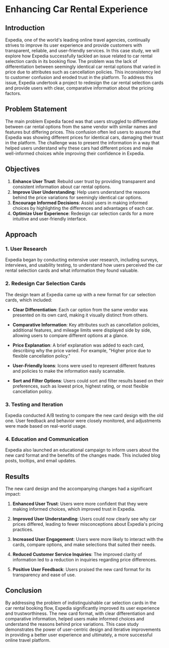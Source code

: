 # Enhancing Car Rental Experience

## Introduction

Expedia, one of the world's leading online travel agencies, continually strives to improve its user experience and provide customers with transparent, reliable, and user-friendly services. In this case study, we will explore how Expedia successfully tackled an issue related to car rental selection cards in its booking flow. The problem was the lack of differentiation between seemingly identical car rental options that varied in price due to attributes such as cancellation policies. This inconsistency led to customer confusion and eroded trust in the platform. To address this issue, Expedia undertook a project to redesign the car rental selection cards and provide users with clear, comparative information about the pricing factors.

## Problem Statement

The main problem Expedia faced was that users struggled to differentiate between car rental options from the same vendor with similar names and features but differing prices. This confusion often led users to assume that Expedia was showing different prices for identical cars, damaging their trust in the platform. The challenge was to present the information in a way that helped users understand why these cars had different prices and make well-informed choices while improving their confidence in Expedia.

## Objectives

1. **Enhance User Trust**: Rebuild user trust by providing transparent and consistent information about car rental options.
2. **Improve User Understanding**: Help users understand the reasons behind the price variations for seemingly identical car options.
3. **Encourage Informed Decisions**: Assist users in making informed choices by highlighting the differences and advantages of each car.
4. **Optimize User Experience**: Redesign car selection cards for a more intuitive and user-friendly interface.

## Approach

### 1. User Research

Expedia began by conducting extensive user research, including surveys, interviews, and usability testing, to understand how users perceived the car rental selection cards and what information they found valuable.

### 2. Redesign Car Selection Cards

The design team at Expedia came up with a new format for car selection cards, which included:

- **Clear Differentiation**: Each car option from the same vendor was presented on its own card, making it visually distinct from others.

- **Comparative Information**: Key attributes such as cancellation policies, additional features, and mileage limits were displayed side by side, allowing users to compare different options at a glance.

- **Price Explanation**: A brief explanation was added to each card, describing why the price varied. For example, "Higher price due to flexible cancellation policy."

- **User-Friendly Icons**: Icons were used to represent different features and policies to make the information easily scannable.

- **Sort and Filter Options**: Users could sort and filter results based on their preferences, such as lowest price, highest rating, or most flexible cancellation policy.

### 3. Testing and Iteration

Expedia conducted A/B testing to compare the new card design with the old one. User feedback and behavior were closely monitored, and adjustments were made based on real-world usage.

### 4. Education and Communication

Expedia also launched an educational campaign to inform users about the new card format and the benefits of the changes made. This included blog posts, tooltips, and email updates.

## Results

The new card design and the accompanying changes had a significant impact:

1. **Enhanced User Trust**: Users were more confident that they were making informed choices, which improved trust in Expedia.

2. **Improved User Understanding**: Users could now clearly see why car prices differed, leading to fewer misconceptions about Expedia's pricing practices.

3. **Increased User Engagement**: Users were more likely to interact with the cards, compare options, and make selections that suited their needs.

4. **Reduced Customer Service Inquiries**: The improved clarity of information led to a reduction in inquiries regarding price differences.

5. **Positive User Feedback**: Users praised the new card format for its transparency and ease of use.

## Conclusion

By addressing the problem of indistinguishable car selection cards in the car rental booking flow, Expedia significantly improved its user experience and trustworthiness. The new card format, with clear differentiation and comparative information, helped users make informed choices and understand the reasons behind price variations. This case study demonstrates the power of user-centric design and iterative improvements in providing a better user experience and ultimately, a more successful online travel platform.
